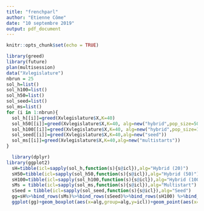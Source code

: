 ```yaml
---
title: "frenchparl"
author: "Etienne Côme"
date: "10 septembre 2019"
output: pdf_document
---
```


```r
knitr::opts_chunk$set(echo = TRUE)
```

```r
library(greed)
library(future)
plan(multisession)
data("Xvlegislature")
nbrun = 25
sol_h=list()
sol_h100=list()
sol_h50=list()
sol_seed=list()
sol_ms=list()
for (i in 1:nbrun){
  sol_h[[i]]=greed(Xvlegislature$X,K=40)
  sol_h50[[i]]=greed(Xvlegislature$X,K=40, alg=new("hybrid",pop_size=50))
  sol_h100[[i]]=greed(Xvlegislature$X,K=40, alg=new("hybrid",pop_size=100))
  sol_seed[[i]]=greed(Xvlegislature$X,K=40,alg=new("seed"))
  sol_ms[[i]]=greed(Xvlegislature$X,K=40,alg=new("multistarts"))
}
```


```r
  library(dplyr)
library(ggplot2)
  sH=tibble(icl=sapply(sol_h,function(s){s@icl}),alg="Hybrid (20)")
  sH50=tibble(icl=sapply(sol_h50,function(s){s@icl}),alg="Hybrid (50)")
  sH100=tibble(icl=sapply(sol_h100,function(s){s@icl}),alg="Hybrid (100)")
  sMs = tibble(icl=sapply(sol_ms,function(s){s@icl}),alg="Multistart")
  sSeed = tibble(icl=sapply(sol_seed,function(s){s@icl}),alg="Seed")
  gg=sH%>%bind_rows(sMs)%>%bind_rows(sSeed)%>%bind_rows(sH100) %>%bind_rows(sH50) %>% mutate(alg=factor(alg,levels = c("Multistart","Seed","Hybrid (20)","Hybrid (50)","Hybrid (100)")))
  ggplot(gg)+geom_boxplot(aes(x=alg,group=alg,y=icl))+geom_point(aes(x=alg,y=icl))+xlab("")+ylab("ICL")+theme_bw()+ggtitle("French parliament votes")


```